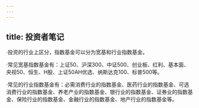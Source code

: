 ```yaml
---
---
---
```

title: 投资者笔记
---




·投资的行业上区分，指数基金可以分为宽基和行业指数基金。

·常见宽基指数基金有：上证50、沪深300、中证500、创业板、红利、基本面、央视50、恒生、H股、上证50AH优选、纳斯达克100、标普500等。

·常见的行业指数基金有：必需消费行业的指数基金、医药行业的指数基金、可选消费行业的指数基金、养老产业的指数基金、银行业的指数基金、证券业的指数基金、保险行业的指数基金、金融行业的指数基金、地产行业的指数基金等。